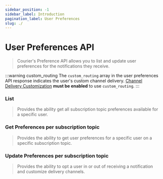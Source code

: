 ```yaml
---
sidebar_position: -1
sidebar_label: Introduction
pagination_label: User Preferences
slug: ./
---
```



# User Preferences API

> Courier's Preference API allows you to list and update user preferences for the notifications they receive.

:::warning custom_routing
The `custom_routing` array in the user preferences API response indicates the user's custom channel delivery. [Channel Delivery Customization](../../platform/preferences/preferences-editor.mdx) **must be enabled** to use `custom_routing`.
:::

### List

> Provides the ability get all subscription topic preferences available for a specific user.

### Get Preferences per subscription topic

> Provides the ability to get user preferences for a specific user on a specific subscription topic.

### Update Preferences per subscription topic

> Provides the ability to opt a user in or out of receiving a notification and customize delivery channels.
